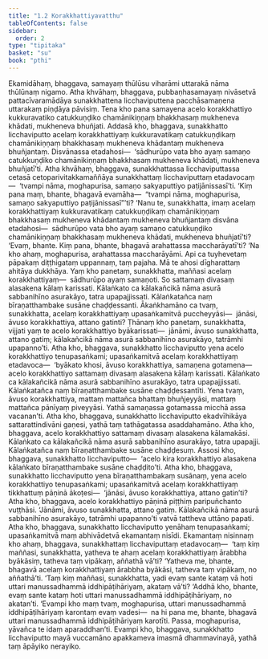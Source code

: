 ```yaml
---
title: "1.2 Korakkhattiyavatthu"
tableOfContents: false
sidebar:
  order: 2
type: "tipitaka"
basket: "su"
book: "pthi"
---
```



<DynamicBreadcrumb />

<Division number="7" book="pthi">

<Paragraph number="14" book="pthi">
Ekamidāhaṃ, bhaggava, samayaṃ thūlūsu viharāmi uttarakā nāma thūlūnaṃ nigamo. Atha khvāhaṃ, bhaggava, pubbaṇhasamayaṃ nivāsetvā pattacīvaramādāya sunakkhattena licchaviputtena pacchāsamaṇena uttarakaṃ piṇḍāya pāvisiṃ. Tena kho pana samayena acelo korakkhattiyo kukkuravatiko catukkuṇḍiko chamānikiṇṇaṃ bhakkhasaṃ mukheneva khādati, mukheneva bhuñjati. Addasā kho, bhaggava, sunakkhatto licchaviputto acelaṃ korakkhattiyaṃ kukkuravatikaṃ catukkuṇḍikaṃ chamānikiṇṇaṃ bhakkhasaṃ mukheneva khādantaṃ mukheneva bhuñjantaṃ. Disvānassa etadahosi—  ‘sādhurūpo vata bho ayaṃ samaṇo catukkuṇḍiko chamānikiṇṇaṃ bhakkhasaṃ mukheneva khādati, mukheneva bhuñjatī’ti.
</Paragraph>

<Paragraph number="15" book="pthi">
Atha khvāhaṃ, bhaggava, sunakkhattassa licchaviputtassa cetasā cetoparivitakkamaññāya sunakkhattaṃ licchaviputtaṃ etadavocaṃ—  ‘tvampi nāma, moghapurisa, samaṇo sakyaputtiyo paṭijānissasī’ti. ‘Kiṃ pana maṃ, bhante, bhagavā evamāha—  “tvampi nāma, moghapurisa, samaṇo sakyaputtiyo paṭijānissasī”’ti? ‘Nanu te, sunakkhatta, imaṃ acelaṃ korakkhattiyaṃ kukkuravatikaṃ catukkuṇḍikaṃ chamānikiṇṇaṃ bhakkhasaṃ mukheneva khādantaṃ mukheneva bhuñjantaṃ disvāna etadahosi—  sādhurūpo vata bho ayaṃ samaṇo catukkuṇḍiko chamānikiṇṇaṃ bhakkhasaṃ mukheneva khādati, mukheneva bhuñjatī’ti? ‘Evaṃ, bhante. Kiṃ pana, bhante, bhagavā arahattassa maccharāyatī’ti?
</Paragraph>

<Paragraph number="16" book="pthi">
‘Na kho ahaṃ, moghapurisa, arahattassa maccharāyāmi. Api ca tuyhevetaṃ pāpakaṃ diṭṭhigataṃ uppannaṃ, taṃ pajaha. Mā te ahosi dīgharattaṃ ahitāya dukkhāya. Yaṃ kho panetaṃ, sunakkhatta, maññasi acelaṃ korakkhattiyaṃ—  sādhurūpo ayaṃ samaṇoti. So sattamaṃ divasaṃ alasakena kālaṃ karissati. Kālaṅkato ca kālakañcikā nāma asurā sabbanihīno asurakāyo, tatra upapajjissati. Kālaṅkatañca naṃ bīraṇatthambake susāne chaḍḍessanti. Ākaṅkhamāno ca tvaṃ, sunakkhatta, acelaṃ korakkhattiyaṃ upasaṅkamitvā puccheyyāsi—  jānāsi, āvuso korakkhattiya, attano gatinti? Ṭhānaṃ kho panetaṃ, sunakkhatta, vijjati yaṃ te acelo korakkhattiyo byākarissati—  jānāmi, āvuso sunakkhatta, attano gatiṃ; kālakañcikā nāma asurā sabbanihīno asurakāyo, tatrāmhi upapanno’ti.
</Paragraph>

<Paragraph number="17" book="pthi">
Atha kho, bhaggava, sunakkhatto licchaviputto yena acelo korakkhattiyo tenupasaṅkami; upasaṅkamitvā acelaṃ korakkhattiyaṃ etadavoca—  ‘byākato khosi, āvuso korakkhattiya, samaṇena gotamena—  acelo korakkhattiyo sattamaṃ divasaṃ alasakena kālaṃ karissati. Kālaṅkato ca kālakañcikā nāma asurā sabbanihīno asurakāyo, tatra upapajjissati. Kālaṅkatañca naṃ bīraṇatthambake susāne chaḍḍessantīti. Yena tvaṃ, āvuso korakkhattiya, mattaṃ mattañca bhattaṃ bhuñjeyyāsi, mattaṃ mattañca pānīyaṃ piveyyāsi. Yathā samaṇassa gotamassa micchā assa vacanan’ti.
</Paragraph>

</Division>
<Division number="8" book="pthi">

<Paragraph number="18" book="pthi">
Atha kho, bhaggava, sunakkhatto licchaviputto ekadvīhikāya sattarattindivāni gaṇesi, yathā taṃ tathāgatassa asaddahamāno. Atha kho, bhaggava, acelo korakkhattiyo sattamaṃ divasaṃ alasakena kālamakāsi. Kālaṅkato ca kālakañcikā nāma asurā sabbanihīno asurakāyo, tatra upapajji. Kālaṅkatañca naṃ bīraṇatthambake susāne chaḍḍesuṃ.
</Paragraph>

</Division>
<Division number="9" book="pthi">

<Paragraph number="19" book="pthi">
Assosi kho, bhaggava, sunakkhatto licchaviputto—  ‘acelo kira korakkhattiyo alasakena kālaṅkato bīraṇatthambake susāne chaḍḍito’ti. Atha kho, bhaggava, sunakkhatto licchaviputto yena bīraṇatthambakaṃ susānaṃ, yena acelo korakkhattiyo tenupasaṅkami; upasaṅkamitvā acelaṃ korakkhattiyaṃ tikkhattuṃ pāṇinā ākoṭesi—  ‘jānāsi, āvuso korakkhattiya, attano gatin’ti? Atha kho, bhaggava, acelo korakkhattiyo pāṇinā piṭṭhiṃ paripuñchanto vuṭṭhāsi. ‘Jānāmi, āvuso sunakkhatta, attano gatiṃ. Kālakañcikā nāma asurā sabbanihīno asurakāyo, tatrāmhi upapanno’ti vatvā tattheva uttāno papati.
</Paragraph>

</Division>
<Division number="10" book="pthi">

<Paragraph number="20" book="pthi">
Atha kho, bhaggava, sunakkhatto licchaviputto yenāhaṃ tenupasaṅkami; upasaṅkamitvā maṃ abhivādetvā ekamantaṃ nisīdi. Ekamantaṃ nisinnaṃ kho ahaṃ, bhaggava, sunakkhattaṃ licchaviputtaṃ etadavocaṃ—  ‘taṃ kiṃ maññasi, sunakkhatta, yatheva te ahaṃ acelaṃ korakkhattiyaṃ ārabbha byākāsiṃ, tatheva taṃ vipākaṃ, aññathā vā’ti? ‘Yatheva me, bhante, bhagavā acelaṃ korakkhattiyaṃ ārabbha byākāsi, tatheva taṃ vipākaṃ, no aññathā’ti. ‘Taṃ kiṃ maññasi, sunakkhatta, yadi evaṃ sante kataṃ vā hoti uttari manussadhammā iddhipāṭihāriyaṃ, akataṃ vā’ti? ‘Addhā kho, bhante, evaṃ sante kataṃ hoti uttari manussadhammā iddhipāṭihāriyaṃ, no akatan’ti. ‘Evampi kho maṃ tvaṃ, moghapurisa, uttari manussadhammā iddhipāṭihāriyaṃ karontaṃ evaṃ vadesi—  na hi pana me, bhante, bhagavā uttari manussadhammā iddhipāṭihāriyaṃ karotīti. Passa, moghapurisa, yāvañca te idaṃ aparaddhan’ti. Evampi kho, bhaggava, sunakkhatto licchaviputto mayā vuccamāno apakkameva imasmā dhammavinayā, yathā taṃ āpāyiko nerayiko.
</Paragraph>
</Division>
